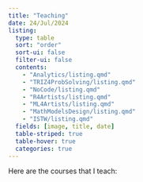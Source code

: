 ```yaml
---
title: "Teaching"
date: 24/Jul/2024
listing: 
  type: table
  sort: "order"
  sort-ui: false
  filter-ui: false
  contents: 
    - "Analytics/listing.qmd"
    - "TRIZ4ProbSolving/listing.qmd"
    - "NoCode/listing.qmd"
    - "R4Artists/listing.qmd"
    - "ML4Artists/listing.qmd"
    - "MathModelsDesign/listing.qmd"
    - "ISTW/listing.qmd"
  fields: [image, title, date]
  table-striped: true
  table-hover: true
  categories: true
---
```


Here are the courses that I teach:
